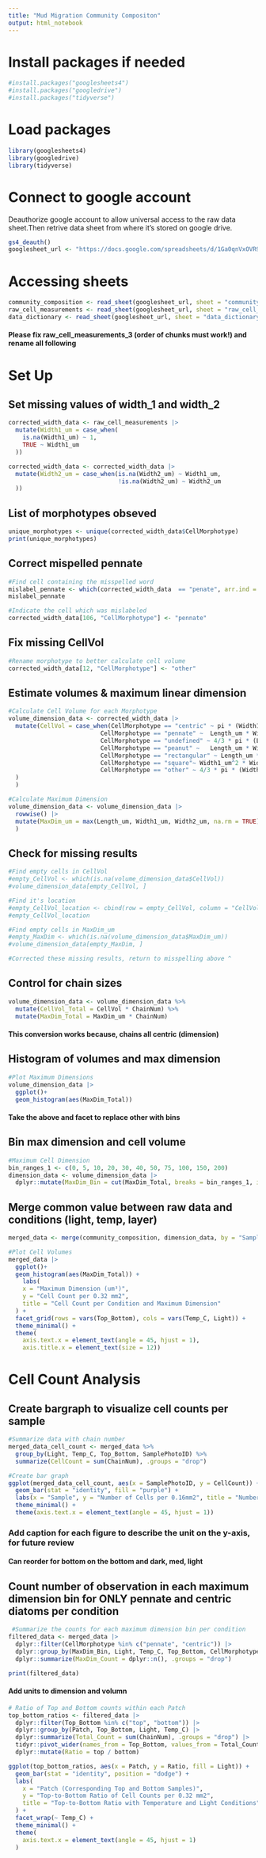 ```yaml
---
title: "Mud Migration Community Compositon"
output: html_notebook
---
```

# Install packages if needed
```r
#install.packages("googlesheets4")
#install.packages("googledrive")
#install.packages("tidyverse")
```

# Load packages
```r
library(googlesheets4)
library(googledrive)
library(tidyverse)
```

# Connect to google account
Deauthorize google account to allow universal access to the raw data sheet.Then retrive data sheet from where it's stored on google drive.
```r
gs4_deauth()
googlesheet_url <- "https://docs.google.com/spreadsheets/d/1Ga0qnVxOVR9NwSNI5RM1iz1L2MoCAyF0O4x3D6mCePw/edit?gid=405129858#gid=405129858"
```

# Accessing sheets
```r
community_composition <- read_sheet(googlesheet_url, sheet = "community_composition")
raw_cell_measurements <- read_sheet(googlesheet_url, sheet = "raw_cell_measurements")
data_dictionary <- read_sheet(googlesheet_url, sheet = "data_dictionary")
```
#### Please fix raw_cell_measurements_3 (order of chunks must work!) and rename all following 

# Set Up

## Set missing values of width_1 and width_2
```r
corrected_width_data <- raw_cell_measurements |>
  mutate(Width1_um = case_when(
    is.na(Width1_um) ~ 1,
    TRUE ~ Width1_um
  ))

corrected_width_data <- corrected_width_data |>
  mutate(Width2_um = case_when(is.na(Width2_um) ~ Width1_um,
                               !is.na(Width2_um) ~ Width2_um
  ))
```

## List of morphotypes obseved 
```r
unique_morphotypes <- unique(corrected_width_data$CellMorphotype)
print(unique_morphotypes)
```

## Correct mispelled pennate
```r
#Find cell containing the misspelled word
mislabel_pennate <- which(corrected_width_data  == "penate", arr.ind = TRUE)
mislabel_pennate

#Indicate the cell which was mislabeled
corrected_width_data[106, "CellMorphotype"] <- "pennate"
```

## Fix missing CellVol
```r
#Rename morphotype to better calculate cell volume
corrected_width_data[12, "CellMorphotype"] <- "other"
```

## Estimate volumes & maximum linear dimension
```r
#Calculate Cell Volume for each Morphotype
volume_dimension_data <- corrected_width_data |>
  mutate(CellVol = case_when(CellMorphotype == "centric" ~ pi * (Width1_um/2)^2 *  Width2_um,
                          CellMorphotype == "pennate" ~  Length_um * Width1_um * Width2_um,
                          CellMorphotype == "undefined" ~ 4/3 * pi * (Length_um/2)^3, 
                          CellMorphotype == "peanut" ~   Length_um * Width1_um * Width2_um,
                          CellMorphotype == "rectangular" ~ Length_um * Width1_um * Width2_um,
                          CellMorphotype == "square"~ Width1_um^2 * Width2_um, #check these values
                          CellMorphotype == "other" ~ 4/3 * pi * (Width1_um/2)^3
  )
  )

#Calculate Maximum Dimension
volume_dimension_data <- volume_dimension_data |>
  rowwise() |>
  mutate(MaxDim_um = max(Length_um, Width1_um, Width2_um, na.rm = TRUE)
  )
```

## Check for missing results
```r
#Find empty cells in CellVol
#empty_CellVol <- which(is.na(volume_dimension_data$CellVol))
#volume_dimension_data[empty_CellVol, ]

#Find it's location
#empty_CellVol_location <- cbind(row = empty_CellVol, column = "CellVol")
#empty_CellVol_location

#Find empty cells in MaxDim_um
#empty_MaxDim <- which(is.na(volume_dimension_data$MaxDim_um))
#volume_dimension_data[empty_MaxDim, ]

#Corrected these missing results, return to misspelling above ^
```

## Control for chain sizes
```r
volume_dimension_data <- volume_dimension_data %>%
  mutate(CellVol_Total = CellVol * ChainNum) %>%
  mutate(MaxDim_Total = MaxDim_um * ChainNum)
```
#### This conversion works because, chains all centric (dimension)

## Histogram of volumes and max dimension
```r
#Plot Maximum Dimensions
volume_dimension_data |>
  ggplot()+
  geom_histogram(aes(MaxDim_Total))
```
#### Take the above and facet to replace other with bins

## Bin max dimension and cell volume
```r
#Maximum Cell Dimension 
bin_ranges_1 <- c(0, 5, 10, 20, 30, 40, 50, 75, 100, 150, 200)
dimension_data <- volume_dimension_data |>
  dplyr::mutate(MaxDim_Bin = cut(MaxDim_Total, breaks = bin_ranges_1, include.lowest = TRUE, labels = c("0", "5", "10", "20", "30", "40", "50", "75", "100", "150")))
```

## Merge common value between raw data and conditions (light, temp, layer)
```r
merged_data <- merge(community_composition, dimension_data, by = "SamplePhotoID", all.x = TRUE)
```

```r
#Plot Cell Volumes
merged_data |>
  ggplot()+
  geom_histogram(aes(MaxDim_Total)) +
    labs(
    x = "Maximum Dimension (um³)", 
    y = "Cell Count per 0.32 mm2", 
    title = "Cell Count per Condition and Maximum Dimension"
  ) +
  facet_grid(rows = vars(Top_Bottom), cols = vars(Temp_C, Light)) +
  theme_minimal() +
  theme(
    axis.text.x = element_text(angle = 45, hjust = 1), 
    axis.title.x = element_text(size = 12))
```

# Cell Count Analysis

## Create bargraph to visualize cell counts per sample
```r
#Summarize data with chain number
merged_data_cell_count <- merged_data %>%
  group_by(Light, Temp_C, Top_Bottom, SamplePhotoID) %>%
  summarize(CellCount = sum(ChainNum), .groups = "drop")

#Create bar graph
ggplot(merged_data_cell_count, aes(x = SamplePhotoID, y = CellCount)) +
  geom_bar(stat = "identity", fill = "purple") +
  labs(x = "Sample", y = "Number of Cells per 0.16mm2", title = "Number of Cells per Sample") +
  theme_minimal() +
  theme(axis.text.x = element_text(angle = 45, hjust = 1))
```
### Add caption for each figure to describe the unit on the y-axis, for future review 
#### Can reorder for bottom on the bottom and dark, med, light

## Count number of observation in each maximum dimension bin for ONLY pennate and centric diatoms per condition
```r
 #Summarize the counts for each maximum dimension bin per condition
filtered_data <- merged_data |>
  dplyr::filter(CellMorphotype %in% c("pennate", "centric")) |>
  dplyr::group_by(MaxDim_Bin, Light, Temp_C, Top_Bottom, CellMorphotype, Patch, ChainNum) |>
  dplyr::summarize(MaxDim_Count = dplyr::n(), .groups = "drop")

print(filtered_data)
```
#### Add units to dimension and volumn

```r
# Ratio of Top and Bottom counts within each Patch
top_bottom_ratios <- filtered_data |>
  dplyr::filter(Top_Bottom %in% c("top", "bottom")) |> 
  dplyr::group_by(Patch, Top_Bottom, Light, Temp_C) |> 
  dplyr::summarize(Total_Count = sum(ChainNum), .groups = "drop") |> 
  tidyr::pivot_wider(names_from = Top_Bottom, values_from = Total_Count, values_fill = 0) |>
  dplyr::mutate(Ratio = top / bottom)

ggplot(top_bottom_ratios, aes(x = Patch, y = Ratio, fill = Light)) +
  geom_bar(stat = "identity", position = "dodge") +
  labs(
    x = "Patch (Corresponding Top and Bottom Samples)", 
    y = "Top-to-Bottom Ratio of Cell Counts per 0.32 mm2",
    title = "Top-to-Bottom Ratio with Temperature and Light Conditions"
  ) +
  facet_wrap(~ Temp_C) + 
  theme_minimal() +
  theme(
    axis.text.x = element_text(angle = 45, hjust = 1)
  )
```
























